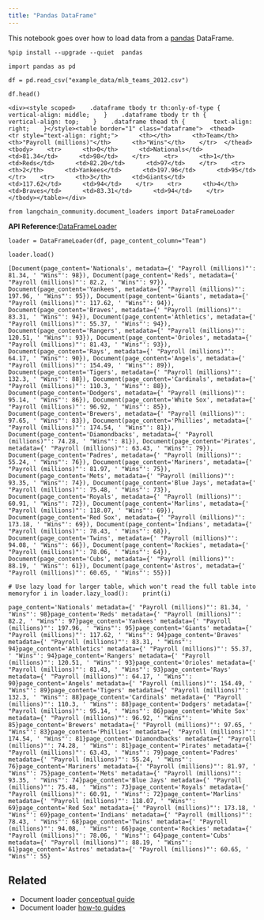 ```yaml
---
title: "Pandas DataFrame"
---
```


This notebook goes over how to load data from a [pandas](https://pandas.pydata.org/pandas-docs/stable/user_guide/index) DataFrame.

```
%pip install --upgrade --quiet  pandas
```

```
import pandas as pd
```

```
df = pd.read_csv("example_data/mlb_teams_2012.csv")
```

```
df.head()
```

```
<div><style scoped>    .dataframe tbody tr th:only-of-type {        vertical-align: middle;    }    .dataframe tbody tr th {        vertical-align: top;    }    .dataframe thead th {        text-align: right;    }</style><table border="1" class="dataframe">  <thead>    <tr style="text-align: right;">      <th></th>      <th>Team</th>      <th>"Payroll (millions)"</th>      <th>"Wins"</th>    </tr>  </thead>  <tbody>    <tr>      <th>0</th>      <td>Nationals</td>      <td>81.34</td>      <td>98</td>    </tr>    <tr>      <th>1</th>      <td>Reds</td>      <td>82.20</td>      <td>97</td>    </tr>    <tr>      <th>2</th>      <td>Yankees</td>      <td>197.96</td>      <td>95</td>    </tr>    <tr>      <th>3</th>      <td>Giants</td>      <td>117.62</td>      <td>94</td>    </tr>    <tr>      <th>4</th>      <td>Braves</td>      <td>83.31</td>      <td>94</td>    </tr>  </tbody></table></div> 
```

```
from langchain_community.document_loaders import DataFrameLoader
```

**API Reference:**[DataFrameLoader](https://python.langchain.com/api_reference/community/document_loaders/langchain_community.document_loaders.dataframe.DataFrameLoader.html)

```
loader = DataFrameLoader(df, page_content_column="Team")
```

```
loader.load()
```

```
[Document(page_content='Nationals', metadata={' "Payroll (millions)"': 81.34, ' "Wins"': 98}), Document(page_content='Reds', metadata={' "Payroll (millions)"': 82.2, ' "Wins"': 97}), Document(page_content='Yankees', metadata={' "Payroll (millions)"': 197.96, ' "Wins"': 95}), Document(page_content='Giants', metadata={' "Payroll (millions)"': 117.62, ' "Wins"': 94}), Document(page_content='Braves', metadata={' "Payroll (millions)"': 83.31, ' "Wins"': 94}), Document(page_content='Athletics', metadata={' "Payroll (millions)"': 55.37, ' "Wins"': 94}), Document(page_content='Rangers', metadata={' "Payroll (millions)"': 120.51, ' "Wins"': 93}), Document(page_content='Orioles', metadata={' "Payroll (millions)"': 81.43, ' "Wins"': 93}), Document(page_content='Rays', metadata={' "Payroll (millions)"': 64.17, ' "Wins"': 90}), Document(page_content='Angels', metadata={' "Payroll (millions)"': 154.49, ' "Wins"': 89}), Document(page_content='Tigers', metadata={' "Payroll (millions)"': 132.3, ' "Wins"': 88}), Document(page_content='Cardinals', metadata={' "Payroll (millions)"': 110.3, ' "Wins"': 88}), Document(page_content='Dodgers', metadata={' "Payroll (millions)"': 95.14, ' "Wins"': 86}), Document(page_content='White Sox', metadata={' "Payroll (millions)"': 96.92, ' "Wins"': 85}), Document(page_content='Brewers', metadata={' "Payroll (millions)"': 97.65, ' "Wins"': 83}), Document(page_content='Phillies', metadata={' "Payroll (millions)"': 174.54, ' "Wins"': 81}), Document(page_content='Diamondbacks', metadata={' "Payroll (millions)"': 74.28, ' "Wins"': 81}), Document(page_content='Pirates', metadata={' "Payroll (millions)"': 63.43, ' "Wins"': 79}), Document(page_content='Padres', metadata={' "Payroll (millions)"': 55.24, ' "Wins"': 76}), Document(page_content='Mariners', metadata={' "Payroll (millions)"': 81.97, ' "Wins"': 75}), Document(page_content='Mets', metadata={' "Payroll (millions)"': 93.35, ' "Wins"': 74}), Document(page_content='Blue Jays', metadata={' "Payroll (millions)"': 75.48, ' "Wins"': 73}), Document(page_content='Royals', metadata={' "Payroll (millions)"': 60.91, ' "Wins"': 72}), Document(page_content='Marlins', metadata={' "Payroll (millions)"': 118.07, ' "Wins"': 69}), Document(page_content='Red Sox', metadata={' "Payroll (millions)"': 173.18, ' "Wins"': 69}), Document(page_content='Indians', metadata={' "Payroll (millions)"': 78.43, ' "Wins"': 68}), Document(page_content='Twins', metadata={' "Payroll (millions)"': 94.08, ' "Wins"': 66}), Document(page_content='Rockies', metadata={' "Payroll (millions)"': 78.06, ' "Wins"': 64}), Document(page_content='Cubs', metadata={' "Payroll (millions)"': 88.19, ' "Wins"': 61}), Document(page_content='Astros', metadata={' "Payroll (millions)"': 60.65, ' "Wins"': 55})]
```

```
# Use lazy load for larger table, which won't read the full table into memoryfor i in loader.lazy_load():    print(i)
```

```
page_content='Nationals' metadata={' "Payroll (millions)"': 81.34, ' "Wins"': 98}page_content='Reds' metadata={' "Payroll (millions)"': 82.2, ' "Wins"': 97}page_content='Yankees' metadata={' "Payroll (millions)"': 197.96, ' "Wins"': 95}page_content='Giants' metadata={' "Payroll (millions)"': 117.62, ' "Wins"': 94}page_content='Braves' metadata={' "Payroll (millions)"': 83.31, ' "Wins"': 94}page_content='Athletics' metadata={' "Payroll (millions)"': 55.37, ' "Wins"': 94}page_content='Rangers' metadata={' "Payroll (millions)"': 120.51, ' "Wins"': 93}page_content='Orioles' metadata={' "Payroll (millions)"': 81.43, ' "Wins"': 93}page_content='Rays' metadata={' "Payroll (millions)"': 64.17, ' "Wins"': 90}page_content='Angels' metadata={' "Payroll (millions)"': 154.49, ' "Wins"': 89}page_content='Tigers' metadata={' "Payroll (millions)"': 132.3, ' "Wins"': 88}page_content='Cardinals' metadata={' "Payroll (millions)"': 110.3, ' "Wins"': 88}page_content='Dodgers' metadata={' "Payroll (millions)"': 95.14, ' "Wins"': 86}page_content='White Sox' metadata={' "Payroll (millions)"': 96.92, ' "Wins"': 85}page_content='Brewers' metadata={' "Payroll (millions)"': 97.65, ' "Wins"': 83}page_content='Phillies' metadata={' "Payroll (millions)"': 174.54, ' "Wins"': 81}page_content='Diamondbacks' metadata={' "Payroll (millions)"': 74.28, ' "Wins"': 81}page_content='Pirates' metadata={' "Payroll (millions)"': 63.43, ' "Wins"': 79}page_content='Padres' metadata={' "Payroll (millions)"': 55.24, ' "Wins"': 76}page_content='Mariners' metadata={' "Payroll (millions)"': 81.97, ' "Wins"': 75}page_content='Mets' metadata={' "Payroll (millions)"': 93.35, ' "Wins"': 74}page_content='Blue Jays' metadata={' "Payroll (millions)"': 75.48, ' "Wins"': 73}page_content='Royals' metadata={' "Payroll (millions)"': 60.91, ' "Wins"': 72}page_content='Marlins' metadata={' "Payroll (millions)"': 118.07, ' "Wins"': 69}page_content='Red Sox' metadata={' "Payroll (millions)"': 173.18, ' "Wins"': 69}page_content='Indians' metadata={' "Payroll (millions)"': 78.43, ' "Wins"': 68}page_content='Twins' metadata={' "Payroll (millions)"': 94.08, ' "Wins"': 66}page_content='Rockies' metadata={' "Payroll (millions)"': 78.06, ' "Wins"': 64}page_content='Cubs' metadata={' "Payroll (millions)"': 88.19, ' "Wins"': 61}page_content='Astros' metadata={' "Payroll (millions)"': 60.65, ' "Wins"': 55}
```

## Related

* Document loader [conceptual guide](/src/oss/concepts/document_loaders)
* Document loader [how-to guides](/src/oss/how_to/#document-loaders)
